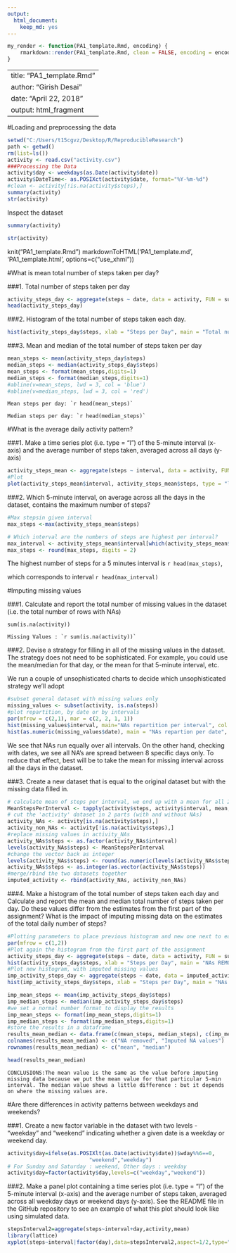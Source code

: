 ---
output: 
  html_document: 
    keep_md: yes
---
```{r}
my_render <- function(PA1_template.Rmd, encoding) {
    rmarkdown::render(PA1_template.Rmd, clean = FALSE, encoding = encoding)
}
```
---
title: "PA1_template.Rmd"
author: "Girish Desai"
date: "April 22, 2018"
output: html_fragment
---
#Loading and preprocessing the data

```{r}
setwd("C:/Users/t15cgvz/Desktop/R/ReproducibleResearch")
path <- getwd()
rm(list=ls())
activity <- read.csv("activity.csv")
###Processing the Data
activity$day <- weekdays(as.Date(activity$date))
activity$DateTime<- as.POSIXct(activity$date, format="%Y-%m-%d")
#clean <- activity[!is.na(activity$steps),]
summary(activity)
str(activity)
```
Inspect the dataset
```{r echo = FALSE} 
summary(activity)
```
```{r} 
str(activity)
```
knit("PA1_template.Rmd")
markdownToHTML('PA1_template.md', 'PA1_template.html', options=c("use_xhml"))

#What is mean total number of steps taken per day?

###1. Total number of steps taken per day

```{r} 
activity_steps_day <- aggregate(steps ~ date, data = activity, FUN = sum, na.rm = TRUE)
head(activity_steps_day)
```

###2. Histogram of the total number of steps taken each day.

```{r}
hist(activity_steps_day$steps, xlab = "Steps per Day", main = "Total number of steps taken per  day", col = "blue")
```

###3. Mean and median of the total number of steps taken per day
```{r}
mean_steps <- mean(activity_steps_day$steps)
median_steps <- median(activity_steps_day$steps)
mean_steps <- format(mean_steps,digits=1)
median_steps <- format(median_steps,digits=1)
#abline(v=mean_steps, lwd = 3, col = 'blue')
#abline(v=median_steps, lwd = 3, col = 'red')
```

    Mean steps per day: `r head(mean_steps)`

    Median steps per day: `r head(median_steps)`

#What is the average daily activity pattern? 

###1. Make a time series plot (i.e. type = "l") of the 5-minute interval (x-axis) and the average number of steps taken, averaged across all days (y-axis)

```{r}
activity_steps_mean <- aggregate(steps ~ interval, data = activity, FUN = mean, na.rm = TRUE)
#Plot
plot(activity_steps_mean$interval, activity_steps_mean$steps, type = "l", col = "blue", xlab = "Intervals", ylab = "Total steps per interval", main = "Number of steps per interval (averaged) (NA removed)")
```

###2. Which 5-minute interval, on average across all the days in the dataset, contains the maximum number of steps?

```{r}
#Max stepsin given interval
max_steps <-max(activity_steps_mean$steps)

# Which interval are the numbers of steps are highest per interval? 
max_interval <- activity_steps_mean$interval[which(activity_steps_mean$steps == max_steps)]
max_steps <- round(max_steps, digits = 2)
```

The highest number of steps for a 5 minutes interval is `r head(max_steps)`,

which corresponds to interval `r head(max_interval)`

#Imputing missing values

###1. Calculate and report the total number of missing values in the dataset (i.e. the total number of rows with NAs)

    sum(is.na(activity))

    Missing Values : `r sum(is.na(activity))`

###2. Devise a strategy for filling in all of the missing values in the dataset. The strategy does not need to be sophisticated. For example, you could use the mean/median for that day, or the mean for that 5-minute interval, etc.

  We run a couple of unsophisticated charts to decide which unsophisticated strategy we'll adopt
    
```{r}
#subset general dataset with missing values only
missing_values <- subset(activity, is.na(steps))
#plot repartition, by date or by intervals
par(mfrow = c(2,1), mar = c(2, 2, 1, 1))
hist(missing_values$interval, main="NAs repartition per interval", col = "blue")
hist(as.numeric(missing_values$date), main = "NAs repartion per date", breaks = 61, col = "blue")
```

  We see that NAs run equally over all intervals. On the other hand, checking with dates, we see all NA's are spread between 8 specific days only. To reduce that effect, best will be to take the mean for missing interval across all the days in the dataset.

###3. Create a new dataset that is equal to the original dataset but with the missing data filled in.

```{r}
# calculate mean of steps per interval, we end up with a mean for all 288 intervals
MeanStepsPerInterval <- tapply(activity$steps, activity$interval, mean, na.rm = TRUE)
# cut the 'activity' dataset in 2 parts (with and without NAs)
activity_NAs <- activity[is.na(activity$steps),]
activity_non_NAs <- activity[!is.na(activity$steps),]
#replace missing values in activity_NAs
activity_NAs$steps <- as.factor(activity_NAs$interval)
levels(activity_NAs$steps) <- MeanStepsPerInterval
#change the vector back as integer 
levels(activity_NAs$steps) <- round(as.numeric(levels(activity_NAs$steps)))
activity_NAs$steps <- as.integer(as.vector(activity_NAs$steps))
#merge/rbind the two datasets together
imputed_activity <- rbind(activity_NAs, activity_non_NAs)
```

###4. Make a histogram of the total number of steps taken each day and Calculate and report the mean and median total number of steps taken per day. Do these values differ from the estimates from the first part of the assignment? What is the impact of imputing missing data on the estimates of the total daily number of steps?

```{r}
#Plotting parameters to place previous histogram and new one next to each other
par(mfrow = c(1,2))
#Plot again the histogram from the first part of the assignment
activity_steps_day <- aggregate(steps ~ date, data = activity, FUN = sum, na.rm = TRUE)
hist(activity_steps_day$steps, xlab = "Steps per Day", main = "NAs REMOVED - Total steps/day", col = "blue")
#Plot new histogram, with imputed missing values
imp_activity_steps_day <- aggregate(steps ~ date, data = imputed_activity, FUN = sum, na.rm = TRUE)
hist(imp_activity_steps_day$steps, xlab = "Steps per Day", main = "NAs IMPUTED - Total steps/day", col = "blue")

imp_mean_steps <- mean(imp_activity_steps_day$steps)
imp_median_steps <- median(imp_activity_steps_day$steps)
#we set a normal number format to display the results
imp_mean_steps <- format(imp_mean_steps,digits=1)
imp_median_steps <- format(imp_median_steps,digits=1)
#store the results in a dataframe
results_mean_median <- data.frame(c(mean_steps, median_steps), c(imp_mean_steps, imp_median_steps))
colnames(results_mean_median) <- c("NA removed", "Imputed NA values")
rownames(results_mean_median) <- c("mean", "median")

head(results_mean_median)


```

    CONCLUSIONS:The mean value is the same as the value before imputing missing data because we put the mean value for that particular 5-min interval. The median value shows a little difference : but it depends on where the missing values are.

#Are there differences in activity patterns between weekdays and weekends?


###1. Create a new factor variable in the dataset with two levels - "weekday" and "weekend" indicating whether a given date is a weekday or weekend day.

```{r}
activity$day=ifelse(as.POSIXlt(as.Date(activity$date))$wday%%6==0,
                          "weekend","weekday")
# For Sunday and Saturday : weekend, Other days : weekday 
activity$day=factor(activity$day,levels=c("weekday","weekend"))
```

###2. Make a panel plot containing a time series plot (i.e. type = "l") of the 5-minute interval (x-axis) and the average number of steps taken, averaged across all weekday days or weekend days (y-axis). See the README file in the GitHub repository to see an example of what this plot should look like using simulated data.

```{r}
stepsInterval2=aggregate(steps~interval+day,activity,mean)
library(lattice)
xyplot(steps~interval|factor(day),data=stepsInterval2,aspect=1/2,type="l")

```